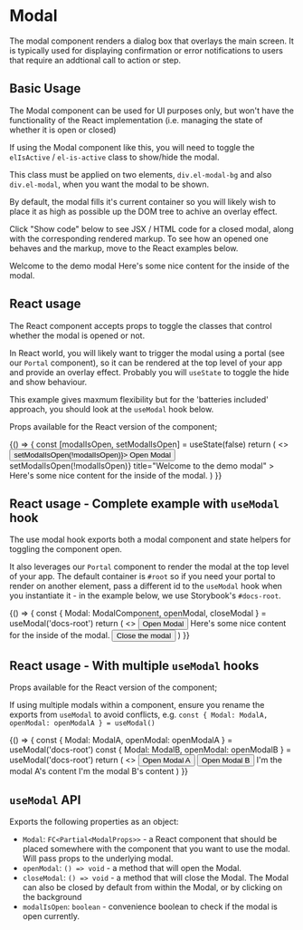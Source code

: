 
<Meta title="Modal" component={Modal} />

# Modal

The modal component renders a dialog box that overlays the main screen. It is typically used for displaying confirmation or error notifications to users that require an addtional call to action or step.

## Basic Usage

The Modal component can be used for UI purposes only, but won't have the functionality of the React implementation (i.e. managing the state of whether it is open or closed)

If using the Modal component like this, you will need to toggle the `elIsActive` / `el-is-active` class to show/hide the modal.

This class must be applied on two elements, `div.el-modal-bg` and also `div.el-modal`, when you want the modal to be shown.

By default, the modal fills it's current container so you will likely wish to place it as high as possible up the DOM tree to achive an overlay effect.

Click "Show code" below to see JSX / HTML code for a closed modal, along with the corresponding rendered markup. To see how an opened one behaves and the markup, move to the React examples below.

<Canvas>
  <Story name="Basic Usage - Closed">
    <ModalBg />
    <ModalContainer>
      <ModalHeader>Welcome to the demo modal</ModalHeader>
      <ModalBody>
        <BodyText>Here's some nice content for the inside of the modal.</BodyText>
      </ModalBody>
    </ModalContainer>
  </Story>
</Canvas>

<RenderHtmlMarkup component="Modal" story="Basic Usage - Closed" />

## React usage

The React component accepts props to toggle the classes that control whether the modal is opened or not.

In React world, you will likely want to trigger the modal using a portal (see our `Portal` component), so it can be rendered at the top level of your app and provide an overlay effect. Probably you will `useState` to toggle the hide and show behaviour.

This example gives maxmum flexibility but for the 'batteries included' approach, you should look at the `useModal` hook below.

Props available for the React version of the component;

<ArgsTable component={Modal} />

<Canvas>
  <Story name="React Modal">
    {() => {
      const [modalIsOpen, setModalIsOpen] = useState(false)
      return (
        <>
          <Button intent="primary" onClick={() => setModalIsOpen(!modalIsOpen)}>
            Open Modal
          </Button>
          <Modal
            isOpen={modalIsOpen}
            onModalClose={() => setModalIsOpen(!modalIsOpen)}
            title="Welcome to the demo modal"
          >
            <BodyText>Here's some nice content for the inside of the modal.</BodyText>
          </Modal>
        </>
      )
    }}
  </Story>
</Canvas>

## React usage - Complete example with `useModal` hook

The use modal hook exports both a modal component and state helpers for toggling the component open.

It also leverages our `Portal` component to render the modal at the top level of your app. The default container is `#root` so if you need your portal to render on another element, pass a different id to the `useModal` hook when you instantiate it - in the example below, we use Storybook's `#docs-root`.

<Canvas>
  <Story name="useModal example">
    {() => {
      const { Modal: ModalComponent, openModal, closeModal } = useModal('docs-root')
      return (
        <>
          <Button intent="primary" onClick={openModal}>
            Open Modal
          </Button>
          <ModalComponent title="Welcome to the demo modal">
            <BodyText>Here's some nice content for the inside of the modal.</BodyText>
            <FlexContainer isFlexJustifyCenter>
              <Button intent="primary" onClick={closeModal}>
                Close the modal
              </Button>
            </FlexContainer>
          </ModalComponent>
        </>
      )
    }}
  </Story>
</Canvas>

## React usage - With multiple `useModal` hooks

Props available for the React version of the component;

<ArgsTable component={Modal} />

If using multiple modals within a component, ensure you rename the exports from `useModal` to avoid conflicts, e.g. `const { Modal: ModalA, openModal: openModalA } = useModal()`

<Canvas>
  <Story name="useModal example - multiple modals">
    {() => {
      const { Modal: ModalA, openModal: openModalA } = useModal('docs-root')
      const { Modal: ModalB, openModal: openModalB } = useModal('docs-root')
      return (
        <>
          <ButtonGroup>
            <Button intent="primary" onClick={openModalA}>
              Open Modal A
            </Button>
            <Button intent="primary" onClick={openModalB}>
              Open Modal B
            </Button>
          </ButtonGroup>
          <ModalA title="Modal A">I'm the modal A's content</ModalA>
          <ModalB title="Modal B">I'm the modal B's content</ModalB>
        </>
      )
    }}
  </Story>
</Canvas>

## `useModal` API

Exports the following properties as an object:

- `Modal`: `FC<Partial<ModalProps>>` - a React component that should be placed somewhere with the component that you want to use the modal. Will pass props to the underlying modal.
- `openModal`: `() => void` - a method that will open the Modal.
- `closeModal`: `() => void` - a method that will close the Modal. The Modal can also be closed by default from within the Modal, or by clicking on the background
- `modalIsOpen`: `boolean` - convenience boolean to check if the modal is open currently.
